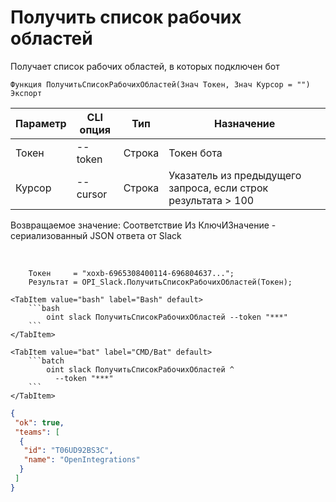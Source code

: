 ﻿---
sidebar_position: 2
---


# Получить список рабочих областей
 Получает список рабочих областей, в которых подключен бот



`Функция ПолучитьСписокРабочихОбластей(Знач Токен, Знач Курсор = "") Экспорт`

  | Параметр | CLI опция | Тип | Назначение |
  |-|-|-|-|
  | Токен | --token | Строка | Токен бота |
  | Курсор | --cursor | Строка | Указатель из предыдущего запроса, если строк результата > 100 |

  
  Возвращаемое значение:   Соответствие Из КлючИЗначение - сериализованный JSON ответа от Slack

<br/>




```bsl title="Пример кода"
    Токен     = "xoxb-6965308400114-696804637...";
    Результат = OPI_Slack.ПолучитьСписокРабочихОбластей(Токен);
```
    

 <Tabs>
  
    <TabItem value="bash" label="Bash" default>
        ```bash
            oint slack ПолучитьСписокРабочихОбластей --token "***"
        ```
    </TabItem>
  
    <TabItem value="bat" label="CMD/Bat" default>
        ```batch
            oint slack ПолучитьСписокРабочихОбластей ^
              --token "***"
        ```
    </TabItem>
</Tabs>


```json title="Результат"
{
 "ok": true,
 "teams": [
  {
   "id": "T06UD92BS3C",
   "name": "OpenIntegrations"
  }
 ]
}
```
